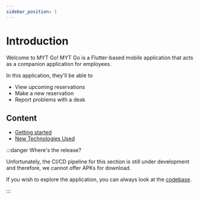 ```yaml
---
sidebar_position: 1
---
```


# Introduction
Welcome to MYT Go! MYT Go is a Flutter-based mobile application that acts as a companion application for employees.

In this application, they'll be able to 
- View upcoming reservations
- Make a new reservation
- Report problems with a desk

## Content
- [Getting started](getting-started.mdx)
- [New Technologies Used](new-tech.mdx)

:::danger Where's the release?

Unfortunately, the CI/CD pipeline for this section is still under development and therefore, we cannot offer APKs for download.

If you wish to explore the application, you can always look at the [codebase](https://git.ti.howest.be/TI/2021-2022/s5/trending-topics/projects/hybrid-work1/mobile).

:::
